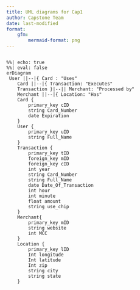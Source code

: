 ```yaml
---
title: UML diagrams for Cap1
author: Capstone Team
date: last-modified
format:
    gfm:
        mermaid-format: png
---
```


::: {.column}
```mermaid
%%| echo: true
%%| eval: false
erDiagram
 User ||--|{ Card : "Uses"
    Card ||--|{ Transaction: "Executes"
    Transaction }|--|| Merchant: "Processed by"
    Merchant ||--|{ Location: "Has"
    Card {
        primary_key cID
		string Card_Number
        date Expiration
    }
    User {
        primary_key uID
        string Full_Name
    }
    Transaction {
        primary_key tID
        foreign_key mID
        foreign_key cID
        int year
        string Card_Number
        string Full_Name
        date Date_Of_Transaction
        int hour
        int minute
        float amount
        string use_chip
    }
    Merchant{
        primary_key mID
        string website
        int MCC
    }
    Location {
        primary_key lID 
        Int longitude
        Int latitude
        Int zip
        string city
        string state
    }
```
:::